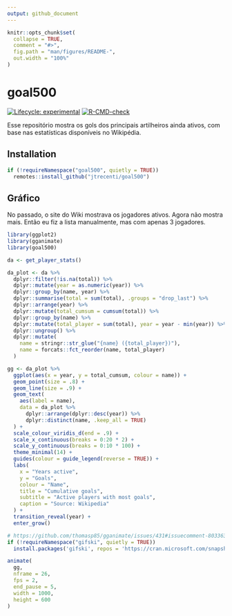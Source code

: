 ```yaml
---
output: github_document
---
```


<!-- README.md is generated from README.Rmd. Please edit that file -->

```r
knitr::opts_chunk$set(
  collapse = TRUE,
  comment = "#>",
  fig.path = "man/figures/README-",
  out.width = "100%"
)
```

# goal500

<!-- badges: start -->
[![Lifecycle: experimental](https://img.shields.io/badge/lifecycle-experimental-orange.svg)](https://lifecycle.r-lib.org/articles/stages.html#experimental)
[![R-CMD-check](https://github.com/jtrecenti/goal500/workflows/R-CMD-check/badge.svg)](https://github.com/jtrecenti/goal500/actions)
<!-- badges: end -->

Esse repositório mostra os gols dos principais artilheiros ainda ativos, com base nas estatísticas disponíveis no Wikipédia.

## Installation

```r
if (!requireNamespace("goal500", quietly = TRUE))
  remotes::install_github("jtrecenti/goal500")
```

## Gráfico

No passado, o site do Wiki mostrava os jogadores ativos. Agora não mostra mais. Então eu fiz a lista manualmente, mas com apenas 3 jogadores. 

```r
library(ggplot2)
library(gganimate)
library(goal500)

da <- get_player_stats()

da_plot <- da %>% 
  dplyr::filter(!is.na(total)) %>% 
  dplyr::mutate(year = as.numeric(year)) %>% 
  dplyr::group_by(name, year) %>% 
  dplyr::summarise(total = sum(total), .groups = "drop_last") %>% 
  dplyr::arrange(year) %>% 
  dplyr::mutate(total_cumsum = cumsum(total)) %>% 
  dplyr::group_by(name) %>% 
  dplyr::mutate(total_player = sum(total), year = year - min(year)) %>% 
  dplyr::ungroup() %>% 
  dplyr::mutate(
    name = stringr::str_glue("{name} ({total_player})"),
    name = forcats::fct_reorder(name, total_player)
  )

gg <- da_plot %>% 
  ggplot(aes(x = year, y = total_cumsum, colour = name)) +
  geom_point(size = .8) +
  geom_line(size = .9) +
  geom_text(
    aes(label = name),
    data = da_plot %>% 
      dplyr::arrange(dplyr::desc(year)) %>% 
      dplyr::distinct(name, .keep_all = TRUE)
  ) +
  scale_colour_viridis_d(end = .9) +
  scale_x_continuous(breaks = 0:20 * 2) +
  scale_y_continuous(breaks = 0:10 * 100) +
  theme_minimal(14) +
  guides(colour = guide_legend(reverse = TRUE)) +
  labs(
    x = "Years active", 
    y = "Goals",
    colour = "Name",
    title = "Cumulative goals",
    subtitle = "Active players with most goals",
    caption = "Source: Wikipedia"
  ) +
  transition_reveal(year) +
  enter_grow()

# https://github.com/thomasp85/gganimate/issues/431#issuecomment-803363466
if (!requireNamespace("gifski", quietly = TRUE))
  install.packages('gifski', repos = 'https://cran.microsoft.com/snapshot/2021-02-28')

animate(
  gg, 
  nframe = 26,
  fps = 2,
  end_pause = 5,
  width = 1000, 
  height = 600
)
```


